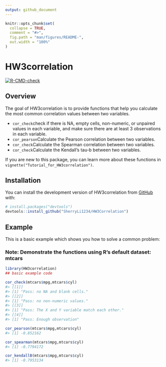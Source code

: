 ```yaml
---
output: github_document
---
```


<!-- README.md is generated from README.Rmd. Please edit that file -->

```r
knitr::opts_chunk$set(
  collapse = TRUE,
  comment = "#>",
  fig.path = "man/figures/README-",
  out.width = "100%"
)
```

# HW3correlation

<!-- badges: start -->
[![R-CMD-check](https://github.com/SherryLi1234/HW3Correlation/actions/workflows/R-CMD-check.yaml/badge.svg)](https://github.com/SherryLi1234/HW3Correlation/actions/workflows/R-CMD-check.yaml)
<!-- badges: end -->

## Overview

The goal of HW3correlation is to provide functions that help you calculate the most common correlation values between two variables.

 * `cor_check`check if there is NA, empty cells, non-numeric, or unpaired values in each variable, and make sure there are at least 3 observations in each variable.
 * `cor_pearson`Calculate the Pearson correlation between two variables.
 * `cor_check`Calculate the Spearman correlation between two variables.
 * `cor_check`Calculate the Kendall’s tau-b between two variables.
 
 If you are new to this package, you can learn more about these functions in `vignette("Tutorial_for_HW3correlation")`.

## Installation

You can install the development version of HW3correlation from [GitHub](https://github.com/) with:

``` r
# install.packages("devtools")
devtools::install_github("SherryLi1234/HW3Correlation")
```

## Example

This is a basic example which shows you how to solve a common problem:

### Note: Demonstrate the functions using R's default dataset: mtcars

```r
library(HW3correlation)
## basic example code

cor_check(mtcars$mpg,mtcars$cyl)
#> [[1]]
#> [1] "Pass: no NA and blank cells."
#> [[2]]
#> [1] "Pass: no non-numeric values."
#> [[3]]
#> [1] "Pass: The X and Y variable match each other."
#> [[4]]
#> [1] "Pass: Enough observation"

cor_pearson(mtcars$mpg,mtcars$cyl)
#> [1] -0.852162

cor_spearman(mtcars$mpg,mtcars$cyl)
#> [1] -0.7794172

cor_kendallB(mtcars$mpg,mtcars$cyl)
#> [1] -0.7953134

```


